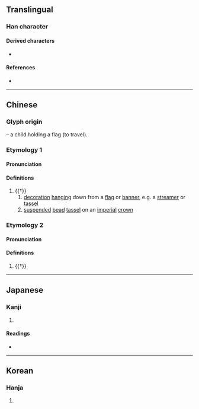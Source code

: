 {{character info/new}}
==Translingual==

===Han character===
{{Han char|rn=70|rad=方|as=05|sn=9|four=08247|canj=YSOND|ids=⿸⿰方𠂉子}}

====Derived characters====
* {{l|mul|[[游]], [[遊]], [[𭂗]], [[𫹛]], [[𢝡]], [[𢰧]], [[𤦽]], [[䑻]], [[蝣]], [[𬫲]], [[𩹊]]([[𬶦]]), [[𩘓]], [[𦳧]], [[𥯞]]}}

====References====
* {{Han ref|kx=0482.070|dkj=13632|dj=0844.020|hdz=32176.050|uh=65BF|ud=26047|bh=CEEA|bd=52970}}

----

==Chinese==
{{zh-forms}}

===Glyph origin===
{{Han etym}}
{{Han compound|㫃|子|ls=ic|t1=flag|t2=child}} – a child holding a flag (to travel).

===Etymology 1===

====Pronunciation====
{{zh-pron
|m=liú,yóu
|c=lau4,jau6
|oc=y,n
|cat=n
}}

====Definitions====
{{zh-hanzi}}

# {{†}} {{zh-alt-form|旒|dot=:}}
## [[decoration]] [[hang]]ing down from a [[flag]] or [[banner]], e.g. a [[streamer]] or [[tassel]]
## [[suspend]]ed [[bead]] [[tassel]] on an [[imperial]] [[crown]]

===Etymology 2===

====Pronunciation====
{{zh-pron
|m=yóu
|c=jau4
|mc=y
|oc=n,y
|cat=v
}}

====Definitions====
{{zh-hanzi}}

# {{†}} {{zh-alt-form|遊|to [[roam]]; to [[travel]]}}

----

==Japanese==

===Kanji===
{{ja-kanji|grade=|rs=方05}}

# {{rfdef|ja|sort=方05}}

====Readings====
* {{ja-readings|on=[[よう]] (yō), [[よ]] (yo), [[りゅう]] (ryū), [[る]] (ru)|kun=[[はたあし]] (hataashi)}}

----

==Korean==

===Hanja===
{{ko-hanja|hangeul=유|eumhun=|rv=yu|mr=yu|y=yu}}

# {{rfdef|ko|sort=方05}}